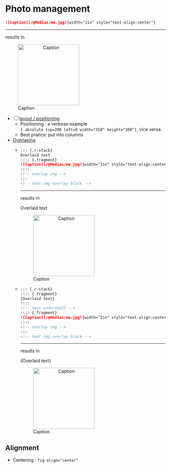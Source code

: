 # Photo management {.scrollable}

::: {.callout-tip icon=false title="Codeblock template: Image" } 

```.markdown
![Caption](/@Medias/me.jpg){width="2in" style="text-align:center"}
```
---
results in 

![Caption](/@Medias/me.jpg){width="2in" style="text-align:center"}

:::

- [ ] [layout / positioning](https://quarto.org/docs/presentations/revealjs/advanced.html#absolute-position): 
  - Positioning : a verbose example  
    `{.absolute top=200 left=0 width="350" height="300"}`, vice versa
  - Best pratice: put into columns
- [Overlaying](https://quarto.org/docs/presentations/revealjs/advanced.html#stack-layout)
  - ::: {.callout-tip icon=false title="Codeblock template: Overlaid image, 1 step" } 
    ```.markdown
    ::: {.r-stack}
    Overlaid text
    :::: {.fragment}
    ![Caption](/@Medias/me.jpg){width="2in" style="text-align:center"}
    :::: 
    <!-- overlay img -->
    ::: 
    <!-- text-img overlay block -->
    ```
    ---
    results in 


    ::: {.r-stack}

    Overlaid text

    :::: {.fragment}
    ![Caption](/@Medias/me.jpg){width="2in" style="text-align:center"}
    ::::
    
    :::
    
    :::
  - ::: {.callout-tip icon=false title="Codeblock template: Overlaid image, 2 steps" } 
    ```.markdown
    ::: {.r-stack}
    :::: {.fragment}
    {Overlaid text}
    :::: 
    <!-- text underneath -->
    :::: {.fragment}
    ![Caption](/@Medias/me.jpg){width="2in" style="text-align:center"}
    :::: 
    <!-- overlay img -->
    ::: 
    <!-- text-img overlay block -->
    ```
    ---
    results in 

    ::: {.r-stack}
    :::: {.fragment}
    {Overlaid text}
    ::::
    :::: {.fragment}
    ![Caption](/@Medias/me.jpg){width="2in" style="text-align:center"}
    ::::
    :::
    
    :::

## Alignment 
- Centering : `fig-align="center"`